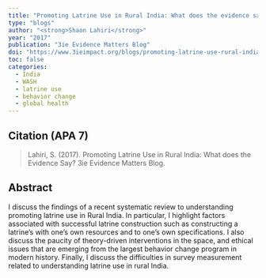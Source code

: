---
title: "Promoting Latrine Use in Rural India: What does the evidence say?"
type: "blogs"
author: "<strong>Shaon Lahiri</strong>"
year: "2017"
publication: "3ie Evidence Matters Blog"
doi: "https://www.3ieimpact.org/blogs/promoting-latrine-use-rural-india-what-does-evidence-say"
toc: false
categories:
  - India
  - WASH
  - latrine use
  - behavior change
  - global health
---

## Citation (APA 7)

> Lahiri, S. (2017). Promoting Latrine Use in Rural India: What does the Evidence Say? 3ie Evidence Matters Blog.

## Abstract

I discuss the findings of a recent systematic review to understanding promoting latrine use in Rural India. In particular, I highlight factors associated with successful latrine construction such as constructing a latrine's with one's own resources and to one's own specifications. I also discuss the paucity of theory-driven interventions in the space, and ethical issues that are emerging from the largest behavior change program in modern history. Finally, I discuss the difficulties in survey measurement related to understanding latrine use in rural India.
